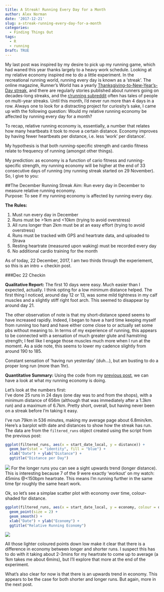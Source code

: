 ```yaml
---
title: A Streak! Running Every Day for a Month
author: Alex Norman
date: '2017-12-21'
slug: a-streak-running-every-day-for-a-month
categories:
  - Finding Things Out
tags:
  - R
  - running
Draft: TRUE
---
```

My last post was inspired by my desire to pick up my running game, which had waned this year thanks largely to a heavy work schedule. Looking at my relative economy inspired me to do a little experiment. In the recreational running world, running every day is known as a 'streak'. The online magazine, Runner's World has a yearly [Thanksgiving-to-New-Year's-Day streak](https://www.runnersworld.com/rwrunstreak), and there are regularly stories published about runners going on decades-long streaks, and the [r/running subreddit]() often has tales of people on multi-year streaks. Until this month, I'd never run more than 4 days in a row. Always one to look for a distracting project for curiosity's sake, I came up with the following question: Would my relative running economy be affected by running every day for a month?

To recap, relative running economy is, essentially, a number that relates how many heartbeats it took to move a certain distance. Economy improves by having fewer heartbeats per distance, i.e. less 'work' per distance'.

My hypothesis is that both running-specific strength and cardio fitness relate to frequency of running (amongst other things). 

My prediction: as economy is a function of cario fitness and running-specific strength, my running economy will be higher at the end of 33 consecutive days of running (my running streak started on 29 November). So, I give to you:

##The December Running Streak
Aim: Run every day in December to measure relative running economy.  
Purpose: To see if my running economy is affected by running every day.

**The Rules:**    

1. Must run every day in December
1. Runs must be >1km and <10km (trying to avoid overstress)
1. All runs longer than 2km must be at an easy effort (trying to avoid overstress) 
1. Runs must be tracked with GPS and heartrate data, and uploaded to Strava
1. Resting heartrate (measured upon waking) must be recorded every day
1. No additional cardio training for the month

As of today, 22 December, 2017, I am two thirds through the experiement, so this is an intro + checkin post.

###Dec 22 Checkin

**Qualitative Report:** The first 10 days were easy. Much easier than I expected, actually. I think opting for a low minimum distance helped. The first thing I noticed, around day 12 or 13, was some mild tightness in my calf muscles and a slightly stiff right foot arch. This seemed to disappear by around day 21. 

The other observation of note is that my short-distance speed seems to have increased rapidly. Indeed, I began to have a hard time keeping myself from running too hard and have either come close to or actually set some pbs without meaning to. In terms of my experience of running, this appears to be connected with a sensation of much greater glute and hamstring strength; I feel like I engage those muscles much more when I run at the moment. As a side note, this seems to lower my cadence slightly from around 190 to 185.

Constant sensation of 'having run yesterday' (duh...), but am busting to do a proper long run (more than 1hr).

**Quantitative Summary:** Using the code from my [previous post](), we can have a look at what my running economy is doing.

Let's look at the numbers first:  
I've done 25 runs in 24 days (one day was to and from the shops), with a minimum distance of 656m (although that was immediately after a 1.3km run) and a maximum of 6.7km. Pretty short, overall, but having never been on a streak before I'm taking it easy.

I've run 79km in 536 minutes, making my average page about 6.8min/km.
Here's a barplot with date and distances to show how the streak has run. The data are from the `filtered_runs` object created using the script from the previous post:
``` r
ggplot(filtered_runs, aes(x = start_date_local, y = distance)) + 
  geom_bar(stat = "identity", fill = "blue") +
  xlab("Date") + ylab("Distance") +
  ggtitle("Distance per Day")
```
![](/img/22nd_distance.jpeg)
For the longer runs you can see a sight upwards trend (longer distance). This is interesting because 7 of the 9 were exactly 'workout' on my watch: 45mins @<150bpm heartrate. This means I'm running further in the same time fpr roughly the same heart work. 

Ok, so let's see a simplae scatter plot with economy over time, colour-shaded for distance.
``` r
ggplot(filtered_runs, aes(x = start_date_local, y = economy, colour = distance)) +
  geom_point(size = 2) +
  geom_smooth() +
  xlab("Date") + ylab("Economy") + 
  ggtitle("Relative Running Economy")
```
![](/img/22nd_economy.jpeg)

All those lighter coloured points down low make it clear that there is a difference in economy between longer and shorter runs. I suspect this has to do with it taking about 2-3mins for my heartrate to come up to average (a 1km takes me about 6mins), but I'll explore that more at the end of the experiment. 

What's also clear for now is that there is an upwards trend in economy. This appears to be the case for both shorter and longer runs. But again, more in the next post.